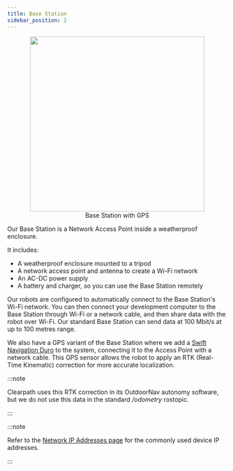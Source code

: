 ```yaml
---
title: Base Station
sidebar_position: 2
---
```


<center>
  <figure>
    <img
      src="/img/accessories_images/base_station_1.png"
      width="400"
    />
    <figcaption>Base Station with GPS</figcaption>
  </figure>
</center>

Our Base Station is a Network Access Point inside a weatherproof enclosure.

It includes:

- A weatherproof enclosure mounted to a tripod
- A network access point and antenna to create a Wi-Fi network
- An AC-DC power supply
- A battery and charger, so you can use the Base Station remotely

Our robots are configured to automatically connect to the Base Station's Wi-Fi network.
You can then connect your development computer to the Base Station through Wi-Fi or a network cable, and then share data with the robot over Wi-Fi.
Our standard Base Station can send data at 100 Mbit/s at up to 100 metres range.

We also have a GPS variant of the Base Station where we add a [Swift Navigation Duro](/docs/sensors/gps/swift_navigation_duro) to the system, connecting it to the Access Point with a network cable.
This GPS sensor allows the robot to apply an RTK (Real-Time Kinematic) correction for more accurate localization.

:::note

Clearpath uses this RTK correction in its OutdoorNav autonomy software, but we do not use this data in the standard _/odometry_ rostopic.

:::

:::note

Refer to the [Network IP Addresses page](/docs/tools/network_ip_addresses) for the commonly used device IP addresses.

:::
